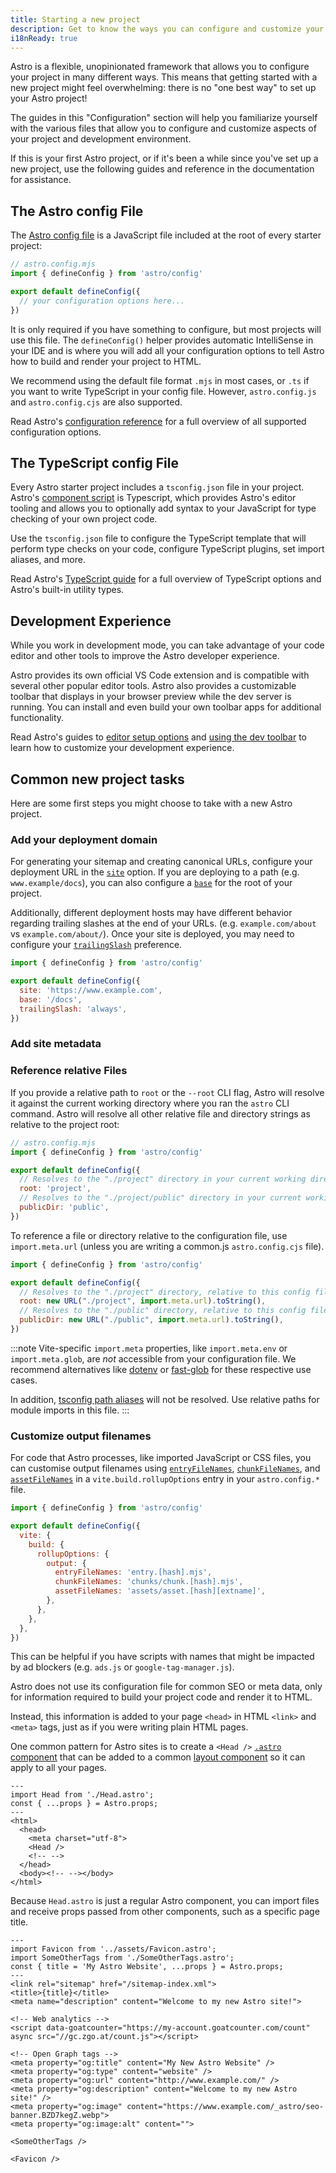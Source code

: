 ```yaml
---
title: Starting a new project
description: Get to know the ways you can configure and customize your new project and your development experience.
i18nReady: true
---
```


Astro is a flexible, unopinionated framework that allows you to configure your project in many different ways. This means that getting started with a new project might feel overwhelming: there is no "one best way" to set up your Astro project!

The guides in this "Configuration" section will help you familiarize yourself with the various files that allow you to configure and customize aspects of your project and development environment.

If this is your first Astro project, or if it's been a while since you've set up a new project, use the following guides and reference in the documentation for assistance.

## The Astro config File

The [Astro config file](/en/reference/configuration-reference/) is a JavaScript file included at the root of every starter project:

```js
// astro.config.mjs
import { defineConfig } from 'astro/config'

export default defineConfig({
  // your configuration options here...
})
```

It is only required if you have something to configure, but most projects will use this file. The `defineConfig()` helper provides automatic IntelliSense in your IDE and is where you will add all your configuration options to tell Astro how to build and render your project to HTML.

We recommend using the default file format `.mjs` in most cases, or `.ts` if you want to write TypeScript in your config file. However, `astro.config.js` and `astro.config.cjs` are also supported.


<ReadMore>Read Astro's [configuration reference](/en/reference/configuration-reference/) for a full overview of all supported configuration options.</ReadMore>

## The TypeScript config File

Every Astro starter project includes a `tsconfig.json` file in your project. Astro's [component script](/en/basics/astro-components/#the-component-script) is Typescript, which provides Astro's editor tooling and allows you to optionally add syntax to your JavaScript for type checking of your own project code.

Use the `tsconfig.json` file to configure the TypeScript template that will perform type checks on your code, configure TypeScript plugins, set import aliases, and more.

<ReadMore>Read Astro's [TypeScript guide](/en/guides/typescript/) for a full overview of TypeScript options and Astro's built-in utility types.</ReadMore>

## Development Experience

While you work in development mode, you can take advantage of your code editor and other tools to improve the Astro developer experience.

Astro provides its own official VS Code extension and is compatible with several other popular editor tools. Astro also provides a customizable toolbar that displays in your browser preview while the dev server is running. You can install and even build your own toolbar apps for additional functionality.

<ReadMore>Read Astro's guides to [editor setup options](/en/editor-setup/) and [using the dev toolbar](/en/guides/dev-toolbar/) to learn how to customize your development experience.</ReadMore>

## Common new project tasks

Here are some first steps you might choose to take with a new Astro project.

### Add your deployment domain

For generating your sitemap and creating canonical URLs, configure your deployment URL in the [`site`](/en/reference/configuration-reference/#site) option. If you are deploying to a path (e.g. `www.example/docs`), you can also configure a [`base`](/en/reference/configuration-reference/#base) for the root of your project.

Additionally, different deployment hosts may have different behavior regarding trailing slashes at the end of your URLs. (e.g. `example.com/about` vs `example.com/about/`). Once your site is deployed, you may need to configure your [`trailingSlash`](/en/reference/configuration-reference/#trailingslash) preference.

```js title="astro.config.mjs"
import { defineConfig } from 'astro/config'

export default defineConfig({
  site: 'https://www.example.com',
  base: '/docs',
  trailingSlash: 'always',
})
```

### Add site metadata

### Reference relative Files

If you provide a relative path to `root` or the `--root` CLI flag, Astro will resolve it against the current working directory where you ran the `astro` CLI command. Astro will resolve all other relative file and directory strings as relative to the project root:

```js
// astro.config.mjs
import { defineConfig } from 'astro/config'

export default defineConfig({
  // Resolves to the "./project" directory in your current working directory
  root: 'project',
  // Resolves to the "./project/public" directory in your current working directory
  publicDir: 'public',
})
```

To reference a file or directory relative to the configuration file, use `import.meta.url` (unless you are writing a common.js `astro.config.cjs` file).

```js title="astro.config.mjs" "import.meta.url"
import { defineConfig } from 'astro/config'

export default defineConfig({
  // Resolves to the "./project" directory, relative to this config file
  root: new URL("./project", import.meta.url).toString(),
  // Resolves to the "./public" directory, relative to this config file
  publicDir: new URL("./public", import.meta.url).toString(),
})
```

:::note 
Vite-specific `import.meta` properties, like `import.meta.env` or `import.meta.glob`, are _not_ accessible from your configuration file. We recommend alternatives like [dotenv](https://github.com/motdotla/dotenv) or [fast-glob](https://github.com/mrmlnc/fast-glob) for these respective use cases.

In addition, [tsconfig path aliases](https://www.typescriptlang.org/tsconfig#paths) will not be resolved. Use relative paths for module imports in this file.
:::

### Customize output filenames

For code that Astro processes, like imported JavaScript or CSS files, you can customise output filenames using [`entryFileNames`](https://rollupjs.org/configuration-options/#output-entryfilenames), [`chunkFileNames`](https://rollupjs.org/configuration-options/#output-chunkfilenames), and [`assetFileNames`](https://rollupjs.org/configuration-options/#output-assetfilenames) in a `vite.build.rollupOptions` entry in your `astro.config.*` file.

```js title="astro.config.mjs" ins={8-10} 
import { defineConfig } from 'astro/config'

export default defineConfig({
  vite: {
    build: {
      rollupOptions: {
        output: {
          entryFileNames: 'entry.[hash].mjs',
          chunkFileNames: 'chunks/chunk.[hash].mjs',
          assetFileNames: 'assets/asset.[hash][extname]',
        },
      },
    },
  },
})
```

This can be helpful if you have scripts with names that might be impacted by ad blockers (e.g. `ads.js` or `google-tag-manager.js`).




Astro does not use its configuration file for common SEO or meta data, only for information required to build your project code and render it to HTML.

Instead, this information is added to your page `<head>` in HTML `<link>` and `<meta>` tags, just as if you were writing plain HTML pages.

One common pattern for Astro sites is to create a `<Head />` [`.astro` component](/en/basics/astro-components/) that can be added to a common [layout component](/en/basics/layouts/) so it can apply to all your pages.

```astro title="src/components/MainLayout.astro"
---
import Head from './Head.astro';
const { ...props } = Astro.props;
---
<html>
  <head>
    <meta charset="utf-8">
    <Head />
    <!-- -->
  </head>
  <body><!-- --></body>
</html>
```

Because `Head.astro` is just a regular Astro component, you can import files and receive props passed from other components, such as a specific page title.

```astro title="src/components/Head.astro"
---
import Favicon from '../assets/Favicon.astro';
import SomeOtherTags from './SomeOtherTags.astro';
const { title = 'My Astro Website', ...props } = Astro.props;
---
<link rel="sitemap" href="/sitemap-index.xml">
<title>{title}</title>
<meta name="description" content="Welcome to my new Astro site!">

<!-- Web analytics -->
<script data-goatcounter="https://my-account.goatcounter.com/count" async src="//gc.zgo.at/count.js"></script>

<!-- Open Graph tags -->
<meta property="og:title" content="My New Astro Website" />
<meta property="og:type" content="website" />
<meta property="og:url" content="http://www.example.com/" />
<meta property="og:description" content="Welcome to my new Astro site!" />
<meta property="og:image" content="https://www.example.com/_astro/seo-banner.BZD7kegZ.webp">
<meta property="og:image:alt" content="">

<SomeOtherTags />

<Favicon />
```